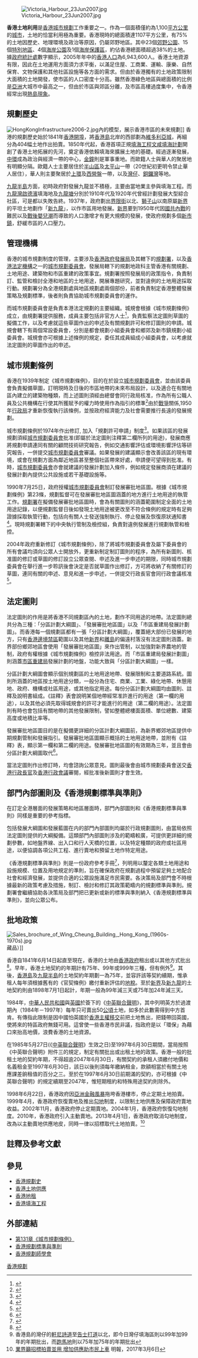{{香港地理}}
[[File:Victoria_Harbour_23Jun2007.jpg|thumb]]

'''香港土地利用'''是[[香港|香港]][[城市規劃|城市規劃]]工作重要之一。作為一個面積僅約為1,100[[平方公里|平方公里]]的[[城市|城市]]，土地的恰當利用極為重要。香港現時的總面積達1107平方公里，有75%的土地因歷史、地理環境及政治等原因，仍屬郊野地區。其中23個[[郊野公園|郊野公園]]、15個[[香港特別地區|特別地區]]、4個[[海岸公園|海岸公園]]及1個[[海岸保護區|海岸保護區]]，約佔香港總面積超過38%的土地。據[[政府統計處|政府統計處]]數字顯示，2005年年中的[[香港人口|香港人口]]為6,943,600人。香港土地資源有限，因此在土地運用方面須力求平衡，以滿足住屋、工商業、運輸、康樂、自然保育、文物保護和其他社區設施等各方面的需求。但由於香港獨有的土地政策限制大面積的土地開發，使市區的人口密度十分高。雖然香港綠色地區與總面積的比例是[[亞洲|亞洲]]大城市中最高之一，但由於市區與郊區分離，及市區高樓過度集中，令香港經常出現[[熱島現象|熱島現象]]。

==規劃歷史==
[[File:HongKongInfrastructure2006-2.jpg|thumb]]內的模型，展示香港市區的未來規劃]]
{{main|香港規劃史}}
香港的規劃歷史始於1841年[[香港開埠|香港開埠]]，將[[香港島|香港島]]北岸的西部劃為[[維多利亞城|維多利亞城]]，再細分為404幅土地作出拍賣。1850年代起，香港首項正規[[香港填海工程|填海工程]][[文咸填海計劃|文咸填海計劃]]開創了香港土地拓展的先河，奠定香港依賴填海來擴展土地的基礎。經過逐漸發展，[[中環|中環]]成為政治與經濟一帶的中心，[[金鐘|金鐘]]則是軍事重地。而歐籍人士與華人的聚居地有明顯分隔。歐籍人士主要居住於[[半山區|半山區]]及[[太平山_(香港)|太平山]]一帶（20世紀初更明令禁止華人居住），華人則主要聚居於[[上環|上環]]及[[西營盤|西營盤]]一帶，以及[[灣仔|灣仔]]、[[銅鑼灣|銅鑼灣]]等地。

[[九龍半島|九龍半島]]方面，初時政府對發展九龍並不積極，主要由當地業主參與填海工程。而[[九龍灣|九龍灣]][[啟德濱|啟德濱]]填海地及[[九龍塘|九龍塘]]分別於1910年代及1920年代曾經計劃發展大型綜合社區，可是都以失敗告終。1937年，政府劃出[[界限街|界限街]]以北、[[獅子山_(香港)|獅子山]]以南原屬[[新界|新界]]的平坦土地劃作「[[新九龍|新九龍]]」，以作市區用地發展。[[新界|新界]]要到1950年代因[[國共內戰|國共內戰]]的難民以及[[戰後嬰兒潮|戰後嬰兒潮]]而導致的人口激增才有更大規模的發展，使政府規劃多個[[香港新市鎮|新市鎮]]，舒緩市區的人口壓力。

==管理機構==
{{main|規劃署}}
{{main|城市規劃委員會}}
香港的城市規劃制度的管理，主要涉及[[香港政府|香港政府]][[發展局|發展局]]及其轄下的[[規劃署|規劃署]]，以及[[香港法定機構|香港法定機構]]之一的[[城市規劃委員會|城市規劃委員會]]。發展局轄下的規劃地政科主管香港有關規劃、土地用途、建築物和市區重建的政策事宜。規劃署按照發展局的政策指令，負責制訂、監管和檢討全港和地區的土地用途，開展專題研究，並對違例的土地用途採取行動。規劃署分為全港規劃處與地區規劃處兩個部份，前者負責制定香港整體發展策略及規劃標準，後者則負責協助城市規劃委員會的運作。

而城市規劃委員會是負責本港法定規劃的主要組織。城規會根據《城市規劃條例》成立，由規劃署提供服務，成員主要包括非官方人士<ref>{{cite web |author1=城市規劃委員會 |title=城市規劃委員會 - 關於我們 |url=https://www.info.gov.hk/tpb/tc/about_us/member.html |website=城市規劃委員會 |accessdate=2021-03-17}}</ref>，負責監察法定圖則草圖的擬備工作，以及考慮就這些草圖作出的申述及有關規劃許可和修訂圖則的申請。城規會轄下有兩個常設委員會，分別是都會規劃小組委員會和鄉郊及新市鎮規劃小組委員會。城規會亦可根據上述條例的規定，委任其成員組成小組委員會，以考慮就法定圖則的草圖作出的申述。

==城市規劃條例==
香港在1939年制定《城市規劃條例》，目的在於設立[[城市規劃委員會|城市規劃委員會]]，並由該委員會負責擬備草圖，訂明現時及日後的市區地帶的未來布局設計，以及適合在有關地區內建立的建築物種類，而上述圖則須經由總督會同行政局核准，作為所有公職人員及公共機構在行使其所獲賦予的權力時使用作為指引的標準<ref>{{cite web |author1=香港立法會 |title=《 2003 年城市規劃(修訂)條例草案 》法案委員會 《城市規劃條例》 第9條有關行政長官會同行政會議的角色的立法意圖 |url=https://www.legco.gov.hk/yr02-03/chinese/bc/bc12/papers/bc121120cb1-358-2c.pdf |publisher=房屋及規劃地政局 |accessdate=2021-03-15}}</ref>由於[[香港保衞戰|戰爭]]關係,1950年[[行政局|行政局]]才重新恢復執行該條例，並按政府經濟能力及社會需要推行長遠的發展規劃。

城市規劃條例於1974年作出修訂, 加入「規劃許可申請」制度<ref>{{cite book |author1=何佩然 |title=城傳立新：香港城市規劃發展史（1841-2015） |date=2016 |publisher=中華書局(香港)有限公司 |location=香港}}</ref>。如果該區的發展規劃須經[[城市規劃委員會|城市規劃委員會]]批准(即屬於法定圖則注釋第二欄所列的用途)，發展商應將規劃申請連同有關的顧問技術研究報告，例如交通影響評估或環境影響評估等研究報告，一併提交[[城市規劃委員會|城市規劃委員會]]審議。如果發展的建議顯示會改善該區的現有環境，或會在規劃方面為鄰近地區甚至整個社區帶來好處，申請便可望得到批准。有時，[[城市規劃委員會|城市規劃委員會]]亦會就建議的發展計劃加入條件，例如規定發展商須在建議的發展計劃內提供公共設施或若干基礎設施等。

1990年7月25日，政府授權[[城市規劃委員會|城市規劃委員會]]制訂發展審批地區圖。根據《城市規劃條例》第23條，規劃監督可在發展審批地區圖涵蓋的地方進行土地用途的執管工作。[[規劃署|規劃署]]在擬備發展審批地區圖時，會為有關圖則的涵蓋範圍制定全面的土地用途記錄，以便規劃監督日後如發現土地用途被更改至不符合條例的規定時有足夠證據採取執管行動，包括向有關人士發送強制執行、停止發展及恢復原狀通知書<ref>{{cite web |author1=規劃署 |title=規劃執行管制及檢控 |url=https://www.pland.gov.hk/pland_tc/cep/why_need_enforcement/index.html |website=規劃署 |accessdate=2021-03-17}}</ref>。現時規劃署轄下的中央執行管制及檢控組，負責對違例發展進行規劃執管和檢控。

2004年政府重新修訂《城市規劃條例》，除了將城市規劃委員會及屬下委員會的所有會議均須向公眾人士開放外，更重新制定制訂圖則的程序，為所有新圖則、核准圖的修訂或草圖的修訂設立公眾查閱、申述及進一步申述的期限，同時城市規劃委員會在舉行進一步聆訊後會決定是否就草圖作出修訂，方可將收納了有關修訂的草圖，連同有關的申述、意見和進一步申述，一併提交行政長官會同行政會議核准<ref>{{cite web |author1=規劃署 |title=資料單張  2004年城市規劃(修訂)條例 |url=https://www.pland.gov.hk/pland_tc/tech_doc/tp_bill/pamphlet2004/index.html |website=規劃署 |accessdate=2021-03-17}}</ref>。

==法定圖則==
法定圖則的作用是將香港不同規劃區內的土地，劃作不同用途的地帶。法定圖則總共分為三種：「分區計劃大綱圖」、「發展審批地區圖」以及「市區重建局發展計劃圖」。而香港每一個規劃區都有一張「分區計劃大綱圖」，覆蓋絕大部份已發展的地方，只有[[香港邊境禁區|香港邊境禁區]]範圍以及其他[[新界|新界]]和[[香港離島|離島]]的偏遠村落沒有法定圖則涵蓋。新界部份鄉郊地區會使用「發展審批地區圖」來作出管制，以加強對新界農地的管制，政府有權根據《城市規劃條例》檢控非法用途。而「市區重建局發展計劃圖」則涵蓋[[市區重建局|市區重建局]]發展計劃的地盤，功能大致與「分區計劃大綱圖」一樣。

分區計劃大綱圖會顯示個別規劃區的土地用途地帶、發展限制和主要道路系統。圖則所涵蓋的地區按土地用途分類，一般分為住宅、商業、工業、綠化地帶、休憩用地、政府、機構或社區用途，或其他指定用途。每份分區計劃大綱圖均由圖則、註釋及說明書組成。《註釋》表會說明某個地帶經常准許進行的用途（第一欄的用途），以及其他必須先取得城規會的許可才能進行的用途（第二欄的用途）。法定圖則有時也會包括有關地帶的其他發展限制，譬如整體總樓面面積、單位總數、建築高度或地積比率等。

發展審批地區圖目的是在擬備更詳細的分區計劃大綱圖前，為新界鄉郊地區提供中期規劃管制和發展指引。發展審批地區圖顯示概括的土地用途地帶，並附有《註釋》表，顯示第一欄和第二欄的用途。發展審批地區圖的有效期為三年，並且會由分區計劃大綱圖取代<ref>{{cite web |author1=香港政府 |title=香港便覽 城市規劃 |url=https://www.gov.hk/tc/about/abouthk/factsheets/docs/town_planning.pdf |website=「香港政府一站通」 |accessdate=2021-03-17}}</ref>。

當法定圖則作出修訂時，均會諮詢公眾意見。圖則最後會由城市規劃委員會送交[[香港行政長官|香港行政長官]]及[[香港行政會議|香港行政會議]]審閱，經批准後新圖則才會生效。

==部門內部圖則及《香港規劃標準與準則》==
在訂定全港層面的發展策略和地區層面時，部門內部圖則和《香港規劃標準與準則》同樣是重要的參考指標。

包括發展大綱圖和發展藍圖在内的部門內部圖則均屬於行政規劃圖則，由當局依照法定圖則提供的大綱擬備。這類部門內部圖則涉及的範疇較廣，可提供更詳細的規劃參數，如地盤界線、出入口和行人天橋的位置，以及特定種類的政府或社區用途，以便協調各項公共工程、進行賣地和預留土地作特定用途。

《香港規劃標準與準則》則是一份政府參考手冊<ref>{{cite web |author1=規劃署 |title=香港規劃標準與準則 第一章  緒論 |url=https://www.pland.gov.hk/pland_tc/tech_doc/hkpsg/full/pdf/ch1.pdf |accessdate=2021-03-17}}</ref>，列明用以釐定各類土地用途和設施規模、位置及用地規定的準則，旨在確保政府在規劃過程中預留足夠土地配合社會和經濟發展，並提供合適的公眾設施滿足市民需要。各決策局及部門會不時根據最新的政策考慮及措施，制訂、檢討和修訂其政策範疇内的規劃標準與準則。規劃署會繼續協助各決策局及部門把已更新或新的標準與準則納入《香港規劃標準與準則》，並向公眾公布。

==批地政策==
[[File:Sales_brochure_of_Wing_Cheung_Building,_Hong_Kong_(1960s-1970s).jpg|thumb]]藏品）]]

香港自1841年6月14日起直至現在，香港的土地由[[香港政府|香港政府]]租出或以其他方式批出<ref>{{Cite web |url=http://www.landsd.gov.hk/tc/service/landpolicy.htm |title=存档副本 |accessdate=2006-09-18 |archive-date=2006-09-04 |archive-url=https://web.archive.org/web/20060904045338/http://www.landsd.gov.hk/tc/service/landpolicy.htm |dead-url=no }}</ref>。早年，香港土地契約的年期計有75年、99年或999年三種，但有例外<ref>香港島的灣仔的[[軒尼詩道|軒尼詩道]]至[[告士打道|告士打道]]以北，即今日灣仔填海區則以99年加99年的年期批出，而[[跑馬地|跑馬地]]則以75年加75年的年期批出</ref>。其後，[[香港島|香港島]]及[[九龍|九龍半島]]的土地契約年期劃一為75年，並容許該等契約續期，惟承租人每年須根據舊有的《官契條例》繳付重新評估的[[地稅|地稅]]。至於[[新界|新界]]及[[新九龍|新九龍]]的土地契約則由1898年7月1日起計，年期一般為99年減三天或75年加24年減三天。

1984年，[[中華人民共和國|中華人民共和國]]與[[英國|英國]]於簽下的《[[中英聯合聲明|中英聯合聲明]]》，其中列明英方於過渡期內（1984年－1997年）每年只可賣出50[[公頃|公頃]]土地，如多於此數需得到中方首肯。有傳指此限制是因中國怕英國於[[香港主權移交|香港主權移交]]前把土地售出，把錢帶回英國，使將來的特區政府無錢可用。這曾使一些香港市民非議，指政府是以「環保」為藉口來抬高地價，浪費香港的土地資源。

在1985年5月27日(《[[中英聯合聲明|中英聯合聲明]]》生效之日)至1997年6月30日期間，當局按照《中英聯合聲明》附件三的規定，制定有關批出或出租土地的政策。香港一般的批租土地的契約年期，不得超逾2047年6月30日，有關契約的承租人須繳付地價和名義租金至1997年6月30日，該日以後則須每年繳納租金，款額相當於有關土地應課差餉租值的百分之三。至於在1997年6月30日前期滿的契約，亦可根據《中英聯合聲明》的規定續期至2047年，惟短期租約和特殊用途契約則除外。

1998年6月22日，香港政府因[[亞洲金融風暴|亞洲金融風暴]]拖垮香港樓市，停止定期土地拍賣。1999年4月，香港政府恢復賣地及推出[[勾地|勾地]]制度，以限制土地供應及保障政府賣地收益。2002年11月，香港政府停止定期賣地。2004年1月，香港政府恢復勾地制度。2010年，香港政府引入主動賣地。2013年4月1日，香港政府取消勾地制度，改為以主動賣地供應地皮，同時一律以招標取代土地拍賣。<ref>[http://www.mpfinance.com/fin/daily2.php?node=1488742006082&issue=20170306 業界籲招標拍賣並用 增加供應助市民上車] {{Wayback|url=http://www.mpfinance.com/fin/daily2.php?node=1488742006082&issue=20170306 |date=20170312040538 }} 明報，2017年3月6日</ref>

==註釋及參考文獻==
<references />

==參見==
*[[香港規劃史|香港規劃史]]
*[[香港土地供應|香港土地供應]]
*[[香港地租|香港地租]]
*[[香港填海工程|香港填海工程]]

==外部連結==
*[https://www.elegislation.gov.hk/hk/cap131!en-zh-Hant-HK 第131章《城市規劃條例》]
*[https://www.pland.gov.hk/pland_tc/tech_doc/hkpsg/full/index.htm 香港規劃標準與準則]
*[https://web.archive.org/web/20150318044108/http://www.hkip.org.hk/HK/ 香港規劃師學會]
[[Category:香港規劃|]]